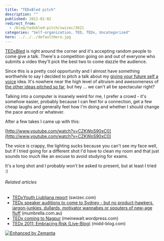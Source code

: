 ```yaml
---
title: "TEDxBled pitch"
description: ""
published: 2012-02-02
redirect_from:
  - /blog/tedxbled-pitch/swizec/3621
categories: "Self-organization, TED, TEDx, Uncategorized"
hero: ../../../defaultHero.jpg
---
```


[TEDxBled](https://www.facebook.com/TEDxBled) is right around the corner and it's accepting random people to come give a talk. There's a competition going on and out of everyone who submits a video they'll pick the best two to come dazzle the audience.

Since this is a pretty cool opportunity and I almost have something worthwhile to say I decided to pitch a talk about my [giving your future self a voice](https://swizec.com/blog/a-message-from-your-future-self/swizec/3377 "A message from your future self") idea. It's nowhere near the high level of altruism and awesomeness of [the other ideas pitched so far](http://challengefuture.org/quick/32), but hey ... we can't all be spectacular right?

Talking into a computer is insanely weird for me, I prefer a crowd - it's somehow easier, probably because I can feel for a connection, get a few cheap laughs and generally feel how I'm doing and whether I should change the pace around or whatever.

After a few takes I came up with this:

[http://www.youtube.com/watch?v=CZKWoS90xC0](http://www.youtube.com/watch?v=CZKWoS90xC0)

The voice is crappy, the lighting sucks because you can't see my face well, but if I tried going for a different shot I'd have to clean my room and that just sounds too much like an excuse to avoid studying for exams.

It's a long shot and I probably won't be asked to present, but at least I tried :)

###### Related articles

- [TEDxYouth Ljubljana report](https://swizec.com/blog/tedxyouth-ljubljana-report/swizec/3039) (swizec.com)
- [TEDx speaker auditions to come to Sydney - but no product-hawkers, jargon-junkies, dullards, motivator wannabes or spouters of new-age fluff](http://mumbrella.com.au/tedx-speaker-auditions-to-come-to-sydney-but-no-product-hawkers-jargon-junkies-dullards-motivator-wannabes-spouters-of-new-age-fluff-72768) (mumbrella.com.au)
- [TEDx coming to Nagpur](http://meinewalt.wordpress.com/2011/11/16/tedx-coming-to-nagpur/) (meinewalt.wordpress.com)
- [TEDx 2011: Embracing Risk (Live-Blog)](http://midd-blog.com/2011/11/05/tedx-2011-embracing-risk/) (midd-blog.com)

[![Enhanced by Zemanta](https://img.zemanta.com/zemified_e.png?x-id=55ac8aa5-50b2-4b06-99b1-f3dfd328a345)](http://www.zemanta.com/ "Enhanced by Zemanta")
